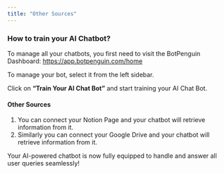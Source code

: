 ```yaml
---
title: "Other Sources"
---
```


### **How to train your AI Chatbot?**

To manage all your chatbots, you first need to visit the BotPenguin Dashboard:  https://app.botpenguin.com/home

To manage your bot, select it from the left sidebar.

Click on **“Train Your AI Chat Bot”** and start training your AI Chat Bot.

#### **Other Sources**

1. You can connect your Notion Page and your chatbot will retrieve information from it.
2. Similarly you can connect your Google Drive and your chatbot will retrieve information from it.

Your AI-powered chatbot is now fully equipped to handle and answer all user queries seamlessly\!